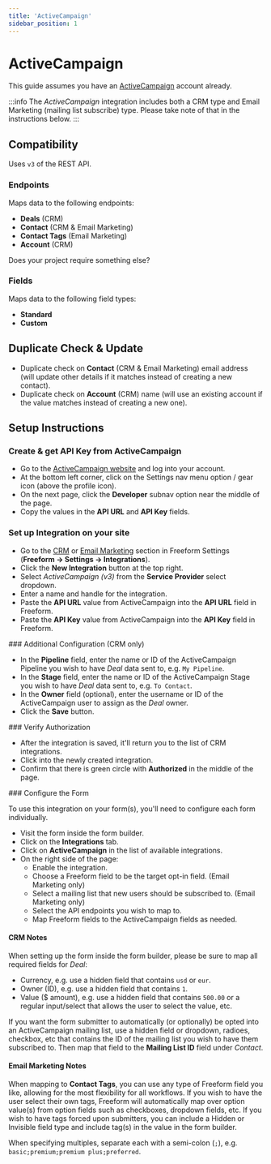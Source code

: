 ```yaml
---
title: 'ActiveCampaign'
sidebar_position: 1
---
```



# ActiveCampaign<Badge type="pro" text="Pro" />

This guide assumes you have an [ActiveCampaign](https://www.activecampaign.com) account already.

:::info
The _ActiveCampaign_ integration includes both a CRM type and Email Marketing (mailing list subscribe) type. Please take note of that in the instructions below.
:::

## Compatibility

Uses `v3` of the REST API.

### Endpoints

Maps data to the following endpoints:

- **Deals** (CRM)
- **Contact** (CRM & Email Marketing)
- **Contact Tags** (Email Marketing)
- **Account** (CRM)

Does your project require something else? &nbsp; <PrimaryButtonWithLink to='https://support.solspace.com/' label='Contact Us' />

### Fields

Maps data to the following field types:

- **Standard**
- **Custom**

## Duplicate Check & Update

- Duplicate check on **Contact** (CRM & Email Marketing) email address (will update other details if it matches instead of creating a new contact).
- Duplicate check on **Account** (CRM) name (will use an existing account if the value matches instead of creating a new one).

## Setup Instructions

<VerticalStepWrapper>
<StepMarkdown>

### Create & get API Key from ActiveCampaign

- Go to the [ActiveCampaign website](https://www.activecampaign.com) and log into your account.
- At the bottom left corner, click on the Settings nav menu option / gear icon (above the profile icon).
- On the next page, click the **Developer** subnav option near the middle of the page.
- Copy the values in the **API URL** and **API Key** fields.

</StepMarkdown>
<StepMarkdown>

### Set up Integration on your site

- Go to the [CRM](../configuration/settings.mdx#crm) or [Email Marketing](../configuration/settings.mdx#email-marketing) section in Freeform Settings (**Freeform → Settings → Integrations**).
- Click the **New Integration** button at the top right.
- Select _ActiveCampaign (v3)_ from the **Service Provider** select dropdown.
- Enter a name and handle for the integration.
- Paste the **API URL** value from ActiveCampaign into the **API URL** field in Freeform.
- Paste the **API Key** value from ActiveCampaign into the **API Key** field in Freeform.

</StepMarkdown>
<StepMarkdown>
### Additional Configuration (CRM only)

- In the **Pipeline** field, enter the name or ID of the ActiveCampaign Pipeline you wish to have _Deal_ data sent to, e.g. `My Pipeline`.
- In the **Stage** field, enter the name or ID of the ActiveCampaign Stage you wish to have _Deal_ data sent to, e.g. `To Contact`.
- In the **Owner** field (optional), enter the username or ID of the ActiveCampaign user to assign as the _Deal_ owner.
- Click the **Save** button.

</StepMarkdown>
<StepMarkdown>
### Verify Authorization

- After the integration is saved, it'll return you to the list of CRM integrations.
- Click into the newly created integration.
- Confirm that there is green circle with **Authorized** in the middle of the page.

</StepMarkdown>
<StepMarkdown>
### Configure the Form

To use this integration on your form(s), you'll need to configure each form individually.

- Visit the form inside the form builder.
- Click on the **Integrations** tab.
- Click on **ActiveCampaign** in the list of available integrations.
- On the right side of the page:
  - Enable the integration.
  - Choose a Freeform field to be the target opt-in field. (Email Marketing only)
  - Select a mailing list that new users should be subscribed to. (Email Marketing only)
  - Select the API endpoints you wish to map to.
  - Map Freeform fields to the ActiveCampaign fields as needed.

</StepMarkdown>
</VerticalStepWrapper>

#### CRM Notes

When setting up the form inside the form builder, please be sure to map all required fields for _Deal_:

- Currency, e.g. use a hidden field that contains `usd` or `eur`.
- Owner (ID), e.g. use a hidden field that contains `1`.
- Value ($ amount), e.g. use a hidden field that contains `500.00` or a regular input/select that allows the user to select the value, etc.

If you want the form submitter to automatically (or optionally) be opted into an ActiveCampaign mailing list, use a hidden field or dropdown, radioes, checkbox, etc that contains the ID of the mailing list you wish to have them subscribed to. Then map that field to the **Mailing List ID** field under _Contact_.

#### Email Marketing Notes

When mapping to **Contact Tags**, you can use any type of Freeform field you like, allowing for the most flexibility for all workflows. If you wish to have the user select their own tags, Freeform will automatically map over option value(s) from option fields such as checkboxes, dropdown fields, etc. If you wish to have tags forced upon submitters, you can include a Hidden or Invisible field type and include tag(s) in the value in the form builder.

When specifying multiples, separate each with a semi-colon (`;`), e.g. `basic;premium;premium plus;preferred`.
